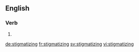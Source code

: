 ==English==

===Verb===
{{head|en|present participle}}

# {{present participle of|stigmatize|lang=en}}

[[de:stigmatizing]]
[[fr:stigmatizing]]
[[sv:stigmatizing]]
[[vi:stigmatizing]]